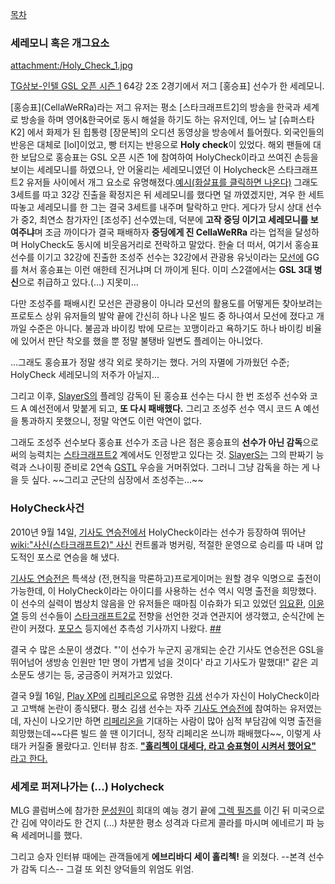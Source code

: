 [[목차]]

=== 세레모니 혹은 개그요소 ===

attachment:/Holy_Check_1.jpg

[[TG삼보-인텔 GSL 오픈 시즌 1]] 64강 2조 2경기에서 저그 [홍승표] 선수가 한 세레모니.

[홍승표](CellaWeRRa)라는 저그 유저는 평소 [스타크래프트2]의 방송을 한국과 세계로 방송을 하며 영어&한국어로 동시 해설을 하기도 하는 유저인데, 어느 날 [슈퍼스타K2] 에서 화제가 된 힙통령 [장문복]의 오디션 동영상을 방송에서 틀어줬다. 외국인들의 반응은 대체로 [lol]이었고, 빵 터지는 반응으로 '''Holy check'''이 있었다. 해외 팬들에 대한 보답으로 홍승표는 GSL 오픈 시즌 1에 참여하여 HolyCheck이라고 쓰여진 손등을 보이는 세레모니를 하였으나, 안 어울리는 세레모니였던 이 Holycheck은 스타크래프트2 유저들 사이에서 개그 요소로 유명해졌다.[http://anaclan.ygosu.com/board/?code=com_medley&idx=37444&page=0&search=%EC%8A%A4%ED%83%802%20%EC%84%B1%EC%9A%B0&searcht=s&s_recommend=&s_category=0&order=r_idx 예시(화살표를 클릭하면 나온다)]
그래도 3세트를 따고 32강 진출을 확정지은 뒤 세레모니를 했다면 덜 까였겠지만, 겨우 한 세트 따놓고 세레모니를 한 그는 결국 3세트를 내주며 탈락하고 만다. 
게다가 당시 상대 선수가 중2, 최연소 참가자인 [조성주] 선수였는데, 덕분에 '''고작 중딩 이기고 세레모니를 보여주냐'''며 조금 까이다가 결국 패배하자 '''중딩에게 진 CellaWeRRa''' 라는 업적을 달성하며 HolyCheck도 동시에 비웃음거리로 전락하고 말았다.
한술 더 떠서, 여기서 홍승표 선수를 이기고 32강에 진출한 조성주 선수는 32강에서 관광용 유닛이라는 [[모선]]에 GG를 쳐서 홍승표는 이런 애한테 진거냐며 더 까이게 된다. 이미 스2갤에서는 '''GSL 3대 병신'''으로 취급하고 있다.(...) 지못미...

다만 조성주를 패배시킨 모선은 관광용이 아니라 모선의 활용도를 어떻게든 찾아보려는 프로토스 상위 유저들의 발악 끝에 간신히 하나 나온 빌드 중 하나여서 모선에 졌다고 개 까일 수준은 아니다. 불곰과 바이킹 밖에 모르는 꼬맹이라고 욕하기도 하나 바이킹 비율에 있어서 판단 착오를 했을 뿐 정말 불탱바 일변도 플레이는 아니었다.

...그래도 홍승표가 정말 생각 외로 못하기는 했다. 거의 자멸에 가까웠던 수준;
HolyCheck 세레모니의 저주가 아닐지...

그리고 이후, [[SlayerS]]의 플레잉 감독이 된 홍승표 선수는 다시 한 번 조성주 선수와 코드 A 예선전에서 맞붙게 되고, '''또 다시 패배했다.''' 그리고 조성주 선수 역시 코드 A 예선을 통과하지 못했으니, 정말 악연도 이런 악연이 없다.

그래도 조성주 선수보다 홍승표 선수가 조금 나은 점은 홍승표의 '''선수가 아닌 감독'''으로써의 능력치는 [[스타크래프트2]] 계에서도 인정받고 있다는 것. [[SlayerS]]는 그의 판짜기 능력과 스나이핑 준비로 2연속 [[GSTL]] 우승을 거머쥐었다. 그러니 그냥 감독을 하는 게 나을 듯 싶다. ~~그리고 군단의 심장에서 조성주는...~~

=== HolyCheck사건 ===

2010년 9월 14일, [[기사도 연승전]]에서 HolyCheck이라는 선수가 등장하여 뛰어난 [[wiki:"사신(스타크래프트2)" 사신]] 컨트롤과 벙커링, 적절한 운영으로 승리를 따 내며 압도적인 포스로 연승을 해 냈다.

[[기사도 연승전]]은 특색상 (전,현직을 막론하고)프로게이머는 원할 경우 익명으로 출전이 가능한데, 이 HolyCheck이라는 아이디를 사용하는 선수 역시 익명 출전을 희망했다. 이 선수의 실력이 범상치 않음을 안 유저들은 때마침 이슈화가 되고 있었던 [[임요환]], [[이윤열]] 등의 선수들이 [[스타크래프트2]]로 전향을 선언한 것과 연관지어 생각했고, 순식간에 논란이 커졌다. [[포모스]] 등지에선 추측성 기사까지 나왔다. [http://www.fomos.kr/board/board.php?mode=read&keyno=110540&db=issue #][http://sports.media.daum.net/general/news/esports/photo_news/view.html?cateid=1079&newsid=20100914130005767&fid=20100914143911227&lid=20100914101903619 #]

결국 수 많은 소문이 생겼다. "'이 선수가 누군지 공개되는 순간 기사도 연승전은 GSL을 뛰어넘어 생방송 인원만 1만 명이 가볍게 넘을 것이다' 라고 기사도가 말했대!" 같은 괴소문도 생기는 등, 궁금증이 커져가고 있었다.


결국 9월 16일, [[Play XP]]에 [[리페리온]]으로 유명한 [[김샘]] 선수가 자신이 HolyCheck이라고 고백해 논란이 종식됐다. 평소 김샘 선수는 자주 [[기사도 연승전]]에 참여하는 유저였는데, 자신이 나오기만 하면 [[리페리온]]을 기대하는 사람이 많아 심적 부담감에 익명 출전을 희망했는데~~다른 빌드 쓸 땐 이기더니, 정작 리페리온 쓰니까 패배했다~~, 이렇게 사태가 커질줄 몰랐다고. 
인터뷰 참조. [http://nicegametv.ongamenet.com/interview/?no=4 '''"홀리첵이 대세다, 라고 승표형이 시켜서 했어요"''' 라고 한다.]

=== 세계로 퍼져나가는 (...) Holycheck ===

MLG 콜럼버스에 참가한 [[문성원]]이 희대의 예능 경기 끝에 [[그렉 필즈]]를 이긴 뒤 미국으로 간 김에 약이라도 한 건지 (...) 차분한 평소 성격과 다르게 콜라를 마시며 에네르기 파 능욕 세레머니를 했다.

그리고 승자 인터뷰 때에는 관객들에게 '''에브리바디 세이 홀리첵!''' 을 외쳤다. --본격 선수가 감독 디스-- 그걸 또 외친 양덕들의 위엄도 위엄.
